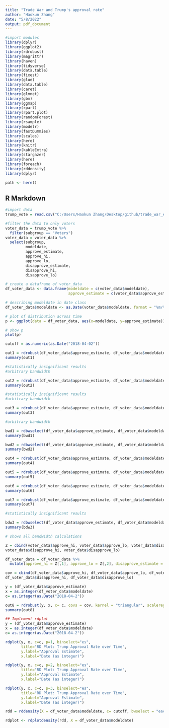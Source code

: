 ```yaml
---
title: "Trade War and Trump's approval rate"
author: "Haokun Zhang"
date: "5/8/2022"
output: pdf_document
---
```


```r
#import modules
library(dplyr)
library(ggplot2)
library(rdrobust)
library(magrittr)
library(haven)
library(tidyverse)
library(data.table)
library(fixest)
library(glue)
library(data.table)
library(caret)
library(glmnet)
library(gbm)
library(ggmap)
library(rpart)
library(rpart.plot)
library(randomForest)
library(rsample)
library(modelr)
library(fastDummies)
library(scales)
library(here)
library(knitr)
library(kableExtra)
library(stargazer)
library(here)
library(foreach)
library(rddensity)
library(dplyr)

path <- here()
```

## R Markdown


```r
#import data
trump_vote = read.csv("C:/Users/Haokun Zhang/Desktop/github/trade_war_effects/data/approval_topline.csv")

#filter the data to only voters
voter_data = trump_vote %>%
  filter(subgroup == "Voters")
voter_data = voter_data %>%
  select(subgroup, 
         modeldate, 
         approve_estimate, 
         approve_hi, 
         approve_lo, 
         disapprove_estimate, 
         disapprove_hi, 
         disapprove_lo) 

# create a dataframe of voter_data
df_voter_data <- data.frame(modeldate = c(voter_data$modeldate), 
                            approve_estimate = c(voter_data$approve_estimate))

# describing modeldate in date class
df_voter_data$modeldate <- as.Date(voter_data$modeldate, format = "%m/%d/%Y")

# plot of distribution across time
p <- ggplot(data = df_voter_data, aes(x=modeldate, y=approve_estimate)) + geom_line() + scale_x_date(date_labels = "%Y/%m/%d") + geom_vline(xintercept = as.Date("2018-04-02"), color = "red")

# show p
plot(p)
```

```r
cutoff = as.numeric(as.Date("2018-04-02"))

out1 = rdrobust(df_voter_data$approve_estimate, df_voter_data$modeldate, kernel = "uniform", p =1, h = 20, c= cutoff)
summary(out1)

#statistically insignificant results
#arbitrary bandwidth

```

```r
out2 = rdrobust(df_voter_data$approve_estimate, df_voter_data$modeldate, kernel = "triangular", p =1, h = 20, c= cutoff)
summary(out2)

#statistically insignificant results
#arbitrary bandwidth

```

```r
out3 = rdrobust(df_voter_data$approve_estimate, df_voter_data$modeldate, kernel = "triangular", p =2, h = 20, c= cutoff)
summary(out3)

#arbitrary bandwidth

```

```r
bwd1 = rdbwselect(df_voter_data$approve_estimate, df_voter_data$modeldate, kernel = "triangular", p =1, bwselect = "mserd", c= cutoff)
summary(bwd1)
```

```r
bwd2 = rdbwselect(df_voter_data$approve_estimate, df_voter_data$modeldate, kernel = "triangular", p =1, bwselect = "msetwo" , c= cutoff)
summary(bwd2)
```


```r
out4 = rdrobust(df_voter_data$approve_estimate, df_voter_data$modeldate, kernel = "triangular", p =1, bwselect = "mserd", c= cutoff)
summary(out4)
```

```r
out5 = rdrobust(df_voter_data$approve_estimate, df_voter_data$modeldate, kernel = "triangular", scaleregul = 0, p =1, bwselect = "mserd", c= cutoff, all = TRUE)
summary(out5)
```

```r
out6 = rdrobust(df_voter_data$approve_estimate, df_voter_data$modeldate, kernel = "triangular", p =1, bwselect = "mserd", all=TRUE, c= cutoff)
summary(out6)
```

```r
out7 = rdrobust(df_voter_data$approve_estimate, df_voter_data$modeldate, kernel = "triangular", p =1, bwselect = "cerrd", c= cutoff)
summary(out7)

#statistically insignificant results
```

```r
bdw3 = rdbwselect(df_voter_data$approve_estimate, df_voter_data$modeldate, kernel = "triangular", p =1, all = TRUE, c= cutoff)
summary(bdw3)

# shows all bandwidth calculations
```


```r

Z = cbind(voter_data$approve_hi, voter_data$approve_lo, voter_data$disapprove_estimate,
voter_data$disapprove_hi, voter_data$disapprove_lo)

df_voter_data = df_voter_data %>%
  mutate(approve_hi = Z[,1], approve_lo = Z[,2], disapprove_estimate = Z[,3], disapprove_hi = Z[,4], disapprove_lo = Z[,5])

cov = cbind(df_voter_data$approve_hi, df_voter_data$approve_lo, df_voter_data$disapprove_estimate,
df_voter_data$disapprove_hi, df_voter_data$disapprove_lo)

y = (df_voter_data$approve_estimate)
x = as.integer(df_voter_data$modeldate)
c= as.integer(as.Date("2018-04-2"))

out8 = rdrobust(y, x, c= c, covs = cov, kernel = "triangular", scaleregul = 1,p = 1, bwselect = "mserd")
summary(out8)

```



```r

## Implement rdplot 
y = (df_voter_data$approve_estimate)
x = as.integer(df_voter_data$modeldate)
c= as.integer(as.Date("2018-04-2"))

rdplot(y, x, c=c, p=1, binselect="es", 
       title="RD Plot: Trump Approval Rate over Time", 
       y.label="Approval Estimate",
       x.label="Date (as integer)")

rdplot(y, x, c=c, p=2, binselect="es", 
       title="RD Plot: Trump Approval Rate over Time", 
       y.label="Approval Estimate",
       x.label="Date (as integer)")

rdplot(y, x, c=c, p=3, binselect="es", 
       title="RD Plot: Trump Approval Rate over Time", 
       y.label="Approval Estimate",
       x.label="Date (as integer)")
```

```r
rdd = rddensity(X = df_voter_data$modeldate, c= cutoff, bwselect = "each", p=1, all = TRUE, kernel = "triangular")

rdplot <- rdplotdensity(rdd, X = df_voter_data$modeldate)

```


